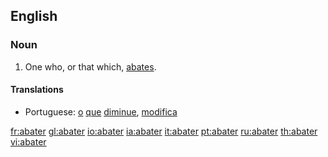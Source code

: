 ==English==

===Noun===
{{en-noun}}

# One who, or that which, [[abate]]s.

====Translations====
{{trans-top|one who, or that which, abates}}
* Portuguese: [[o]] [[que]] [[diminue]], [[modifica]]
{{trans-mid}}
{{trans-bottom}}

[[fr:abater]]
[[gl:abater]]
[[io:abater]]
[[ia:abater]]
[[it:abater]]
[[pt:abater]]
[[ru:abater]]
[[th:abater]]
[[vi:abater]]